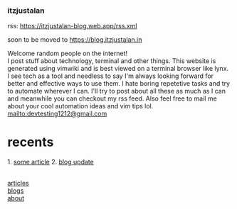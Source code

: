 ===itzjustalan===
rss: https://itzjustalan-blog.web.app/rss.xml

soon to be moved to https://blog.itzjustalan.in

Welcome random people on the internet!<br>
I post stuff about technology, terminal and other things. This website is generated using vimwiki and is best viewed on a terminal browser like lynx.<br>

I see tech as a tool and needless to say I'm always looking forward for better and effective ways to use them. I hate boring repetetive tasks and try to automate wherever I can. I'll try to post about all these as much as I can and meanwhile you can checkout my rss feed. Also feel free to mail me about your cool automation ideas and vim tips lol.
mailto:devtesting1212@gmail.com


=recents=
1. [[articles/some article|some article]]
2. [[blogs/2021/october/26-10-2021|blog update]]


<br>[[articles/index|articles]]
<br>[[blogs/index|blogs]]
<br>[[about|about]]
